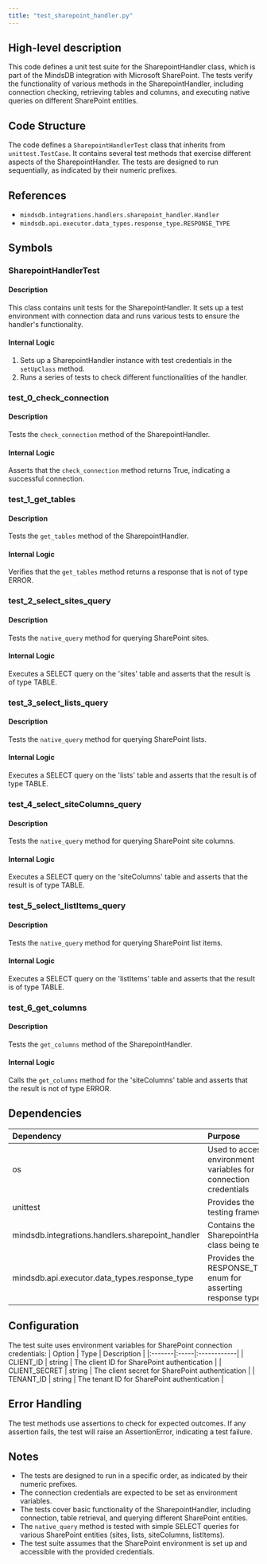 ```yaml
---
title: "test_sharepoint_handler.py"
---
```


## High-level description
This code defines a unit test suite for the SharepointHandler class, which is part of the MindsDB integration with Microsoft SharePoint. The tests verify the functionality of various methods in the SharepointHandler, including connection checking, retrieving tables and columns, and executing native queries on different SharePoint entities.

## Code Structure
The code defines a `SharepointHandlerTest` class that inherits from `unittest.TestCase`. It contains several test methods that exercise different aspects of the SharepointHandler. The tests are designed to run sequentially, as indicated by their numeric prefixes.

## References
- `mindsdb.integrations.handlers.sharepoint_handler.Handler`
- `mindsdb.api.executor.data_types.response_type.RESPONSE_TYPE`

## Symbols

### SharepointHandlerTest
#### Description
This class contains unit tests for the SharepointHandler. It sets up a test environment with connection data and runs various tests to ensure the handler's functionality.

#### Internal Logic
1. Sets up a SharepointHandler instance with test credentials in the `setUpClass` method.
2. Runs a series of tests to check different functionalities of the handler.

### test_0_check_connection
#### Description
Tests the `check_connection` method of the SharepointHandler.

#### Internal Logic
Asserts that the `check_connection` method returns True, indicating a successful connection.

### test_1_get_tables
#### Description
Tests the `get_tables` method of the SharepointHandler.

#### Internal Logic
Verifies that the `get_tables` method returns a response that is not of type ERROR.

### test_2_select_sites_query
#### Description
Tests the `native_query` method for querying SharePoint sites.

#### Internal Logic
Executes a SELECT query on the 'sites' table and asserts that the result is of type TABLE.

### test_3_select_lists_query
#### Description
Tests the `native_query` method for querying SharePoint lists.

#### Internal Logic
Executes a SELECT query on the 'lists' table and asserts that the result is of type TABLE.

### test_4_select_siteColumns_query
#### Description
Tests the `native_query` method for querying SharePoint site columns.

#### Internal Logic
Executes a SELECT query on the 'siteColumns' table and asserts that the result is of type TABLE.

### test_5_select_listItems_query
#### Description
Tests the `native_query` method for querying SharePoint list items.

#### Internal Logic
Executes a SELECT query on the 'listItems' table and asserts that the result is of type TABLE.

### test_6_get_columns
#### Description
Tests the `get_columns` method of the SharepointHandler.

#### Internal Logic
Calls the `get_columns` method for the 'siteColumns' table and asserts that the result is not of type ERROR.

## Dependencies
| Dependency | Purpose |
|:-----------|:--------|
| os | Used to access environment variables for connection credentials |
| unittest | Provides the testing framework |
| mindsdb.integrations.handlers.sharepoint_handler | Contains the SharepointHandler class being tested |
| mindsdb.api.executor.data_types.response_type | Provides the RESPONSE_TYPE enum for asserting response types |

## Configuration
The test suite uses environment variables for SharePoint connection credentials:
| Option | Type | Description |
|:-------|:-----|:------------|
| CLIENT_ID | string | The client ID for SharePoint authentication |
| CLIENT_SECRET | string | The client secret for SharePoint authentication |
| TENANT_ID | string | The tenant ID for SharePoint authentication |

## Error Handling
The test methods use assertions to check for expected outcomes. If any assertion fails, the test will raise an AssertionError, indicating a test failure.

## Notes
- The tests are designed to run in a specific order, as indicated by their numeric prefixes.
- The connection credentials are expected to be set as environment variables.
- The tests cover basic functionality of the SharepointHandler, including connection, table retrieval, and querying different SharePoint entities.
- The `native_query` method is tested with simple SELECT queries for various SharePoint entities (sites, lists, siteColumns, listItems).
- The test suite assumes that the SharePoint environment is set up and accessible with the provided credentials.